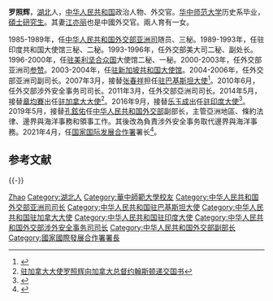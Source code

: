 '''罗照辉'''{{BD|1962年|2月||}}，[[湖北省|湖北]]人，[[中华人民共和国|中华人民共和国]]政治人物、外交官。[[华中师范大学|华中师范大学]]历史系毕业，[[碩士|碩士]][[研究生|研究生]]。其妻[[江亦丽|江亦丽]]也是中國外交官。兩人育有一女。

1985-1989年，任[[中华人民共和国外交部亚洲司|中华人民共和国外交部亚洲司]]随员、三秘。1989-1993年，任驻印度共和国大使馆三秘、二秘。1993-1996年，任外交部美大司二秘、副处长。1996-2000年，任[[中國駐美國大使館|驻美利坚合众国]]大使馆二秘、一秘。2000-2003年，任外交部亚洲司[[参赞|参赞]]。2003-2004年，任[[中國駐新加坡大使館|驻新加坡共和国大使馆]]{{Link-de|公使衔参赞|Gesandter-Botschaftsrat}}。2004-2006年，任外交部亚洲司副司长。2007年3月，接替[[张春祥_(1948年)|张春祥]]担任[[中国驻巴基斯坦大使列表|驻巴基斯坦大使]]<ref>{{cite news|title=驻巴基斯坦大使罗照辉举行离任招待会|url=http://www.fmprc.gov.cn/chn/gxh/tyb/zwbd/t708376.htm|accessdate=2012-02-13|newspaper=中华人民共和国外交部}}</ref>。2010年6月，任外交部涉外安全事务司司长。2011年3月，任外交部亞洲司司长。2014年5月，接替[[章均賽|章均賽]]出任[[中国驻加拿大大使列表|驻加拿大大使]]<REF>[http://ca.china-embassy.org/chn/xw/t1158481.htm 驻加拿大大使罗照辉向加拿大总督约翰斯顿递交国书]</REF>。2016年9月，接替[[乐玉成|乐玉成]]出任[[中国驻印度大使列表|驻印度大使]]<ref>{{cite web|accessdate=2016-09-29|url=http://www.thepaper.cn/newsDetail_forward_1534409|title=罗照辉接替乐玉成出任中国驻印度共和国特命全权大使|publisher=澎湃新闻}}</ref>。2019年5月，接替[[孔鉉佑|孔鉉佑]]任[[中华人民共和国外交部|中华人民共和国外交部]]副部长，主管亞洲地區、條約法律、邊界與海洋事務和領事工作。其後改為負責涉外安全事务取代邊界與海洋事務。2021年4月，任[[国家国际发展合作署|国家国际发展合作署]]署长<ref>{{cite web |title=国务院任免国家工作人员（2021年4月8日） |url=http://www.mohrss.gov.cn/SYrlzyhshbzb/sydqjdxs/SYguowuyuanrenmian/202104/t20210408_412386.html |website=中华人民共和国人力资源和社会保障部 |accessdate=2021-04-08 |date=2021-04-08}}</ref>。

== 参考文献 ==
{{Reflist}}

{{-}}
{{start box}}
{{s-gov|prc}}
{{succession box|[[王晓涛|王晓涛]]|现任|[[国家国际发展合作署|国家国际发展合作署]]署长|2021年4月－}}
{{s-dip}}
{{succession box|[[乐玉成|乐玉成]]|[[孫衞東|孫衞東]]|[[中国驻印度大使列表|中华人民共和国驻印度大使]]|2016年9月－2019年5月}}
{{succession box|[[章均赛|章均赛]]|[[卢沙野|卢沙野]]|[[中国驻加拿大大使列表|中华人民共和国驻加拿大大使]]|2014年5月－2016年9月}}
{{succession box|[[张春祥_(1948年)|张春祥]]|[[刘健_(外交官)|刘健]]|[[中国驻巴基斯坦大使列表|中华人民共和国驻巴基斯坦大使]]|2007年3月－2010年6月}}
{{end box}}

{{Authority control}}
{{DEFAULTSORT:Luo罗}}
[[Category:罗姓|Zhao]]
[[Category:湖北人|Category:湖北人]]
[[Category:華中師範大學校友|Category:華中師範大學校友]]
[[Category:中华人民共和国外交部亚洲司司长|Category:中华人民共和国外交部亚洲司司长]]
[[Category:中华人民共和国驻巴基斯坦大使|Category:中华人民共和国驻巴基斯坦大使]]
[[Category:中华人民共和国驻加拿大大使|Category:中华人民共和国驻加拿大大使]]
[[Category:中华人民共和国驻印度大使|Category:中华人民共和国驻印度大使]]
[[Category:中华人民共和国外交部涉外安全事务司司长|Category:中华人民共和国外交部涉外安全事务司司长]]
[[Category:中华人民共和国外交部副部长|Category:中华人民共和国外交部副部长]]
[[Category:國家國際發展合作署署長|Category:國家國際發展合作署署長]]